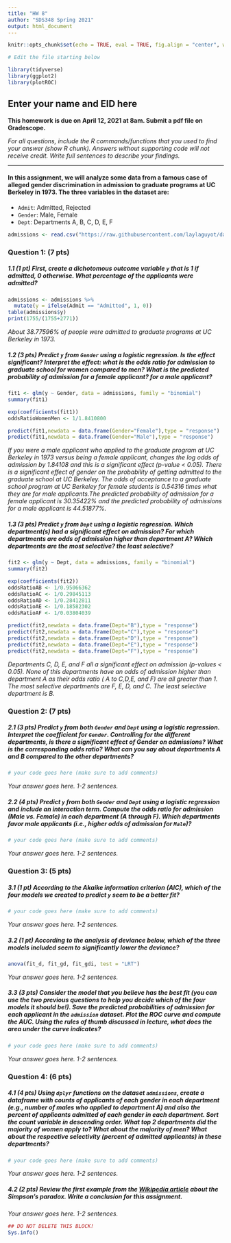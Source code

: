 ```yaml
---
title: "HW 8"
author: "SDS348 Spring 2021"
output: html_document
---
```


```r
knitr::opts_chunk$set(echo = TRUE, eval = TRUE, fig.align = "center", warning = F, message = F, R.options=list(max.print=100))

# Edit the file starting below

library(tidyverse)
library(ggplot2)
library(plotROC)
```

## Enter your name and EID here

**This homework is due on April 12, 2021 at 8am. Submit a pdf file on Gradescope.**

*For all questions, include the R commands/functions that you used to find your answer (show R chunk). Answers without supporting code will not receive credit. Write full sentences to describe your findings.*

------------------------------------------------------------------------

#### In this assignment, we will analyze some data from a famous case of alleged gender discrimination in admission to graduate programs at UC Berkeley in 1973. The three variables in the dataset are:

-   `Admit`: Admitted, Rejected\
-   `Gender`: Male, Female\
-   `Dept`: Departments A, B, C, D, E, F

```r
admissions <- read.csv("https://raw.githubusercontent.com/laylaguyot/datasets/main//admissions.csv")
```

### Question 1: (7 pts)

##### 1.1 (1 pt) First, create a dichotomous outcome variable `y` that is 1 if admitted, 0 otherwise. What percentage of the applicants were admitted?

```r
admissions <- admissions %>%
  mutate(y = ifelse(Admit == "Admitted", 1, 0)) 
table(admissions$y)
print(1755/(1755+2771))
```

*About 38.77596% of people were admitted to graduate programs at UC Berkeley in 1973.*

##### 1.2 (3 pts) Predict `y` from `Gender` using a logistic regression. Is the effect significant? Interpret the effect: what is the odds ratio for admission to graduate school for women compared to men? What is the predicted probability of admission for a female applicant? for a male applicant?

```r
fit1 <- glm(y ~ Gender, data = admissions, family = "binomial")
summary(fit1)
```
```r
exp(coefficients(fit1))
oddsRatioWomenMen <- 1/1.8410800
```
```r
predict(fit1,newdata = data.frame(Gender="Female"),type = "response")
predict(fit1,newdata = data.frame(Gender="Male"),type = "response")
```
*If you were a male applicant who applied to the graduate program at UC Berkeley in 1973 versus being a female applicant, changes the log odds of admission by 1.84108 and this is a significant effect (p-value < 0.05). There is a significant effect of gender on the probability of getting admitted to the graduate school at UC Berkeley. The odds of acceptance to a graduate school program at UC Berkeley for female students is 0.54316 times what they are for male applicants.The predicted probability of admission for a female applicant is 30.35422% and the predicted probability of admissions for a male applicant is 44.51877%. *

##### 1.3 (3 pts) Predict `y` from `Dept` using a logistic regression. Which department(s) had a significant effect on admission? For which departments are odds of admission higher than department A? Which departments are the most selective? the least selective?

```r
fit2 <- glm(y ~ Dept, data = admissions, family = "binomial")
summary(fit2)
```
```r
exp(coefficients(fit2))
oddsRatioAB <- 1/0.95066362
oddsRatioAC <- 1/0.29845113
oddsRatioAD <- 1/0.28412811
oddsRatioAE <- 1/0.18582302
oddsRatioAF <- 1/0.03804039
```
```r
predict(fit2,newdata = data.frame(Dept="B"),type = "response")
predict(fit2,newdata = data.frame(Dept="C"),type = "response")
predict(fit2,newdata = data.frame(Dept="D"),type = "response")
predict(fit2,newdata = data.frame(Dept="E"),type = "response")
predict(fit2,newdata = data.frame(Dept="F"),type = "response")
```
*Departments C, D, E, and F all  a significant effect on admission (p-values < 0.05). None of this departments have an odds of admission higher than department A as their odds ratio ( A to C,D,E, and F) are all greater than 1. The most selective departments are F, E, D, and C. The least selective department is B.*

### Question 2: (7 pts)

##### 2.1 (3 pts) Predict `y` from both `Gender` and `Dept` using a logistic regression. Interpret the coefficient for `Gender`. Controlling for the different departments, is there a significant effect of Gender on admissions? What is the corresponding odds ratio? What can you say about departments A and B compared to the other departments?

```r
# your code goes here (make sure to add comments)
```

*Your answer goes here. 1-2 sentences.*

##### 2.2 (4 pts) Predict `y` from both `Gender` and `Dept` using a logistic regression and include an *interaction* term. Compute the odds ratio for admission (Male vs. Female) in each department (A through F). Which departments favor male applicants (i.e., higher odds of admission for `Male`)?

```r
# your code goes here (make sure to add comments)
```

*Your answer goes here. 1-2 sentences.*

### Question 3: (5 pts)

##### 3.1 (1 pt) According to the Akaike information criterion (AIC), which of the four models we created to predict `y` seem to be a better fit?

```r
# your code goes here (make sure to add comments)
```

*Your answer goes here. 1-2 sentences.*

##### 3.2 (1 pt) According to the analysis of deviance below, which of the three models included seem to significantly lower the deviance?

```r
anova(fit_d, fit_gd, fit_gdi, test = "LRT")
```

*Your answer goes here. 1-2 sentences.*


##### 3.3 (3 pts) Consider the model that you believe has the best fit (you can use the two previous questions to help you decide which of the four models it should be!). Save the predicted probabilities of admission for each applicant in the `admission` dataset. Plot the ROC curve and compute the AUC. Using the rules of thumb discussed in lecture, what does the area under the curve indicates?

```r
# your code goes here (make sure to add comments)
```

*Your answer goes here. 1-2 sentences.*


### Question 4: (6 pts)

##### 4.1 (4 pts) Using `dplyr` functions on the dataset `admissions`, create a dataframe with counts of applicants of each gender in each department (e.g., number of males who applied to department A) and also the percent of applicants admitted of each gender in each department. Sort the count variable in descending order. What top 2 departments did the majority of women apply to? What about the majority of men? What about the respective selectivity (percent of admitted applicants) in these departments?

```r
# your code goes here (make sure to add comments)
```

*Your answer goes here. 1-2 sentences.*


##### 4.2 (2 pts) Review the first example from the [Wikipedia article](https://en.wikipedia.org/wiki/Simpson%27s_paradox) about the Simpson's  paradox. Write a conclusion for this assignment.

*Your answer goes here. 1-2 sentences.*


```r
## DO NOT DELETE THIS BLOCK!
Sys.info()
```
